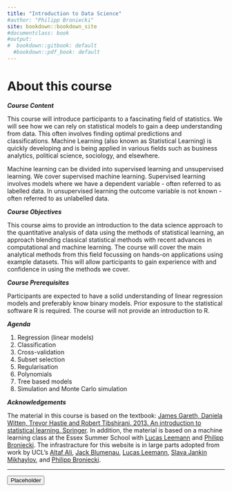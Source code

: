 ```yaml
---
title: "Introduction to Data Science"
#author: "Philipp Broniecki"
site: bookdown::bookdown_site
#documentclass: book
#output:
#  bookdown::gitbook: default
  #bookdown::pdf_book: default
---
```


# About this course {-}

***Course Content***

This course will introduce participants to a fascinating field of statistics. We will see how we can rely on statistical models to gain a deep understanding from data. This often involves finding optimal predictions and classifications. Machine Learning (also known as Statistical Learning) is quickly developing and is being applied in various fields such as business analytics, political science, sociology, and elsewhere.

Machine learning can be divided into supervised learning and unsupervised learning. We cover supervised machine learning. Supervised learning involves models where we have a dependent variable - often referred to as labelled data. In unsupervised learning the outcome variable is not known - often referred to as unlabelled data.

***Course Objectives***

This course aims to provide an introduction to the data science approach to the quantitative analysis of data using the methods of statistical learning, an approach blending classical statistical methods with recent advances in computational and machine learning. The course will cover the main analytical methods from this field focussing on hands-on applications using example datasets. This will allow participants to gain experience with and confidence in using the methods we cover.


***Course Prerequisites***

Participants are expected to have a solid understanding of linear regression models and preferably know binary models. Prior exposure to the statistical software R is required. The course will not provide an introduction to R.

***Agenda***

1. Regression (linear models)
2. Classification
3. Cross-validation
4. Subset selection
5. Regularisation
6. Polynomials
7. Tree based models
8. Simulation and Monte Carlo simulation

***Acknowledgements***

The material in this course is based on the textbook: [James Gareth, Daniela Witten, Trevor Hastie and Robert Tibshirani. 2013. An introduction to statistical learning. Springer](http://faculty.marshall.usc.edu/gareth-james/ISL/ISLR%20Seventh%20Printing.pdf). In addition, the material is based on a machine learning class at the Essex Summer School with [Lucas Leemann](https://lucasleemann.ch) and [Philipp Broniecki](https://philippbroniecki.com). The infrastracture for this website is in large parts adopted from work by UCL's [Altaf Ali](https://iris.ucl.ac.uk/iris/browse/profile?upi=ALIAX58), [Jack Blumenau](https://www.jackblumenau.com/), [Lucas Leemann](https://lucasleemann.ch), [Slava Jankin Mikhaylov](https://sjankin.com/), and [Philipp Broniecki](https://www.philippbroniecki.com/). 

----

<div class="container btn-container">
  <button type = "button" class = "btn btn-lg btn-primary" onclick="window.open('https://github.com/philippbroniecki/statistics1/raw/master/admin/placeholder.pdf');">Placeholder</button>
</div>